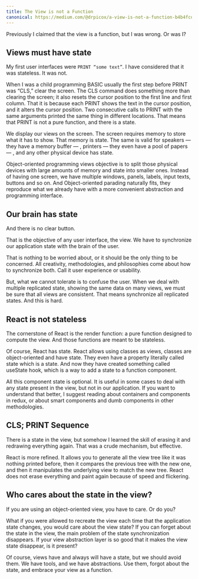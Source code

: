 ```yaml
---
title: The View is not a Function
canonical: https://medium.com/@drpicox/a-view-is-not-a-function-b4b4fcd807b8
---
```


Previously I claimed that the view is a function, but I was wrong. Or was I?


## Views must have state

My first user interfaces were `PRINT “some text”`. I have considered that it was stateless. It was not.

When I was a child programming BASIC usually the first step before PRINT was “CLS,” clear the screen. The CLS command does something more than clearing the screen; it also resets the cursor position to the first line and first column. That it is because each PRINT shows the text in the cursor position, and it alters the cursor position. Two consecutive calls to PRINT with the same arguments printed the same thing in different locations. That means that PRINT is not a pure function, and there is a state.

We display our views on the screen. The screen requires memory to store what it has to show. That memory is state. The same is valid for speakers — they have a memory buffer — , printers — they even have a pool of papers — , and any other physical device has state.

Object-oriented programming views objective is to split those physical devices with large amounts of memory and state into smaller ones. Instead of having one screen, we have multiple windows, panels, labels, input texts, buttons and so on. And Object-oriented parading naturally fits, they reproduce what we already have with a more convenient abstraction and programming interface.


## Our brain has state

And there is no clear button.

That is the objective of any user interface, the view. We have to synchronize our application state with the brain of the user.

That is nothing to be worried about, or it should be the only thing to be concerned. All creativity, methodologies, and philosophies come about how to synchronize both. Call it user experience or usability.

But, what we cannot tolerate is to confuse the user. When we deal with multiple replicated state, showing the same data on many views, we must be sure that all views are consistent. That means synchronize all replicated states. And this is hard.


## React is not stateless

The cornerstone of React is the render function: a pure function designed to compute the view. And those functions are meant to be stateless.

Of course, React has state. React allows using classes as views, classes are object-oriented and have state. They even have a property literally called state which is a state. And now they have created something called useState hook, which is a way to add a state to a function component.

All this component state is optional. It is useful in some cases to deal with any state present in the view, but not in our application. If you want to understand that better, I suggest reading about containers and components in redux, or about smart components and dumb components in other methodologies.


## CLS; PRINT Sequence

There is a state in the view, but somehow I learned the skill of erasing it and redrawing everything again. That was a crude mechanism, but effective.

React is more refined. It allows you to generate all the view tree like it was nothing printed before, then it compares the previous tree with the new one, and then it manipulates the underlying view to match the new tree. React does not erase everything and paint again because of speed and flickering.


## Who cares about the state in the view?

If you are using an object-oriented view, you have to care. Or do you?

What if you were allowed to recreate the view each time that the application state changes, you would care about the view state? If you can forget about the state in the view, the main problem of the state synchronization disappears. If your view abstraction layer is so good that it makes the view state disappear, is it present?

Of course, views have and always will have a state, but we should avoid them. We have tools, and we have abstractions. Use them, forgot about the state, and embrace your view as a function.
